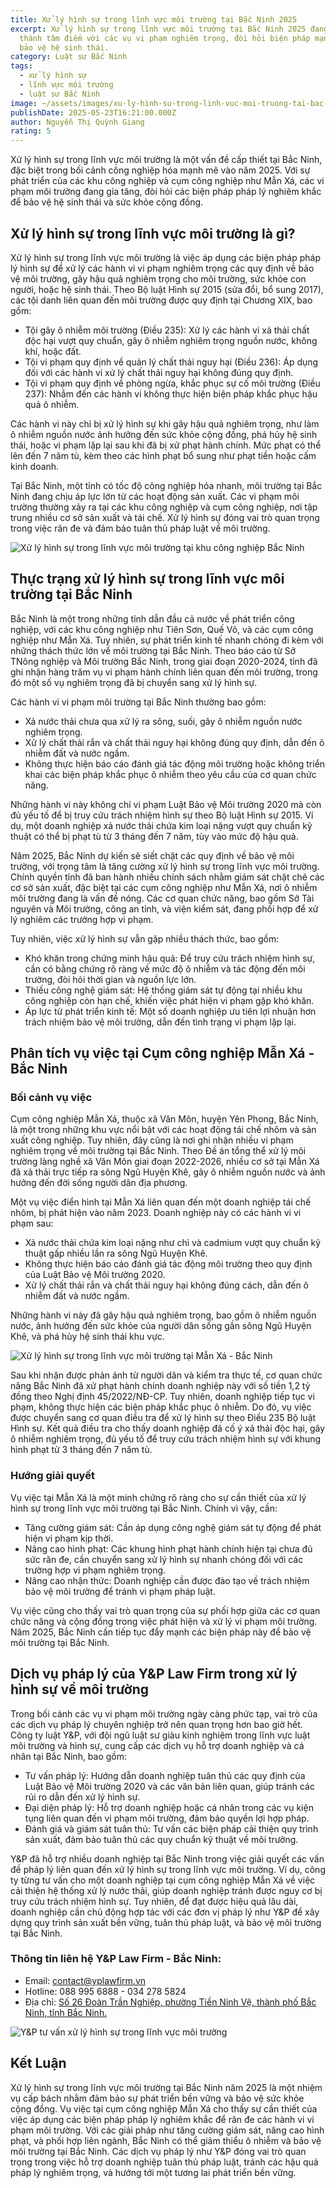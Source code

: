 ```yaml
---
title: Xử lý hình sự trong lĩnh vực môi trường tại Bắc Ninh 2025
excerpt: Xử lý hình sự trong lĩnh vực môi trường tại Bắc Ninh 2025 đang trở
  thành tâm điểm với các vụ vi phạm nghiêm trọng, đòi hỏi biện pháp mạnh mẽ để
  bảo vệ hệ sinh thái.
category: Luật sư Bắc Ninh
tags:
  - xử lý hình sự
  - lĩnh vực môi trường
  - luật sư Bắc Ninh
image: ~/assets/images/xu-ly-hinh-su-trong-linh-vuc-moi-truong-tai-bac-ninh-2025.png
publishDate: 2025-05-23T16:21:00.000Z
author: Nguyễn Thị Quỳnh Giang
rating: 5
---
```

Xử lý hình sự trong lĩnh vực môi trường là một vấn đề cấp thiết tại Bắc Ninh, đặc biệt trong bối cảnh công nghiệp hóa mạnh mẽ vào năm 2025. Với sự phát triển của các khu công nghiệp và cụm công nghiệp như Mẫn Xá, các vi phạm môi trường đang gia tăng, đòi hỏi các biện pháp pháp lý nghiêm khắc để bảo vệ hệ sinh thái và sức khỏe cộng đồng. 

## Xử lý hình sự trong lĩnh vực môi trường là gì?

Xử lý hình sự trong lĩnh vực môi trường là việc áp dụng các biện pháp pháp lý hình sự để xử lý các hành vi vi phạm nghiêm trọng các quy định về bảo vệ môi trường, gây hậu quả nghiêm trọng cho môi trường, sức khỏe con người, hoặc hệ sinh thái. Theo Bộ luật Hình sự 2015 (sửa đổi, bổ sung 2017), các tội danh liên quan đến môi trường được quy định tại Chương XIX, bao gồm:

* Tội gây ô nhiễm môi trường (Điều 235): Xử lý các hành vi xả thải chất độc hại vượt quy chuẩn, gây ô nhiễm nghiêm trọng nguồn nước, không khí, hoặc đất.
* Tội vi phạm quy định về quản lý chất thải nguy hại (Điều 236): Áp dụng đối với các hành vi xử lý chất thải nguy hại không đúng quy định.
* Tội vi phạm quy định về phòng ngừa, khắc phục sự cố môi trường (Điều 237): Nhắm đến các hành vi không thực hiện biện pháp khắc phục hậu quả ô nhiễm.

Các hành vi này chỉ bị xử lý hình sự khi gây hậu quả nghiêm trọng, như làm ô nhiễm nguồn nước ảnh hưởng đến sức khỏe cộng đồng, phá hủy hệ sinh thái, hoặc vi phạm lặp lại sau khi đã bị xử phạt hành chính. Mức phạt có thể lên đến 7 năm tù, kèm theo các hình phạt bổ sung như phạt tiền hoặc cấm kinh doanh.

Tại Bắc Ninh, một tỉnh có tốc độ công nghiệp hóa nhanh, môi trường tại Bắc Ninh đang chịu áp lực lớn từ các hoạt động sản xuất. Các vi phạm môi trường thường xảy ra tại các khu công nghiệp và cụm công nghiệp, nơi tập trung nhiều cơ sở sản xuất và tái chế. Xử lý hình sự đóng vai trò quan trọng trong việc răn đe và đảm bảo tuân thủ pháp luật về môi trường.

![Xử lý hình sự trong lĩnh vực môi trường tại khu công nghiệp Bắc Ninh](~/assets/images/xu-ly-hinh-su-trong-linh-vuc-moi-truong-tai-khu-cong-nghiep-bac-ninh.jpg "Xử lý hình sự trong lĩnh vực môi trường tại khu công nghiệp Bắc Ninh")

## Thực trạng xử lý hình sự trong lĩnh vực môi trường tại Bắc Ninh

Bắc Ninh là một trong những tỉnh dẫn đầu cả nước về phát triển công nghiệp, với các khu công nghiệp như Tiên Sơn, Quế Võ, và các cụm công nghiệp như Mẫn Xá. Tuy nhiên, sự phát triển kinh tế nhanh chóng đi kèm với những thách thức lớn về môi trường tại Bắc Ninh. Theo báo cáo từ Sở TNông nghiệp và Môi trường Bắc Ninh, trong giai đoạn 2020-2024, tỉnh đã ghi nhận hàng trăm vụ vi phạm hành chính liên quan đến môi trường, trong đó một số vụ nghiêm trọng đã bị chuyển sang xử lý hình sự.

Các hành vi vi phạm môi trường tại Bắc Ninh thường bao gồm:

* Xả nước thải chưa qua xử lý ra sông, suối, gây ô nhiễm nguồn nước nghiêm trọng.
* Xử lý chất thải rắn và chất thải nguy hại không đúng quy định, dẫn đến ô nhiễm đất và nước ngầm.
* Không thực hiện báo cáo đánh giá tác động môi trường hoặc không triển khai các biện pháp khắc phục ô nhiễm theo yêu cầu của cơ quan chức năng.

Những hành vi này không chỉ vi phạm Luật Bảo vệ Môi trường 2020 mà còn đủ yếu tố để bị truy cứu trách nhiệm hình sự theo Bộ luật Hình sự 2015. Ví dụ, một doanh nghiệp xả nước thải chứa kim loại nặng vượt quy chuẩn kỹ thuật có thể bị phạt tù từ 3 tháng đến 7 năm, tùy vào mức độ hậu quả.

Năm 2025, Bắc Ninh dự kiến sẽ siết chặt các quy định về bảo vệ môi trường, với trọng tâm là tăng cường xử lý hình sự trong lĩnh vực môi trường. Chính quyền tỉnh đã ban hành nhiều chính sách nhằm giám sát chặt chẽ các cơ sở sản xuất, đặc biệt tại các cụm công nghiệp như Mẫn Xá, nơi ô nhiễm môi trường đang là vấn đề nóng. Các cơ quan chức năng, bao gồm Sở Tài nguyên và Môi trường, công an tỉnh, và viện kiểm sát, đang phối hợp để xử lý nghiêm các trường hợp vi phạm.

Tuy nhiên, việc xử lý hình sự vẫn gặp nhiều thách thức, bao gồm:

* Khó khăn trong chứng minh hậu quả: Để truy cứu trách nhiệm hình sự, cần có bằng chứng rõ ràng về mức độ ô nhiễm và tác động đến môi trường, đòi hỏi thời gian và nguồn lực lớn.
* Thiếu công nghệ giám sát: Hệ thống giám sát tự động tại nhiều khu công nghiệp còn hạn chế, khiến việc phát hiện vi phạm gặp khó khăn.
* Áp lực từ phát triển kinh tế: Một số doanh nghiệp ưu tiên lợi nhuận hơn trách nhiệm bảo vệ môi trường, dẫn đến tình trạng vi phạm lặp lại.

## Phân tích vụ việc tại Cụm công nghiệp Mẫn Xá - Bắc Ninh

### Bối cảnh vụ việc

Cụm công nghiệp Mẫn Xá, thuộc xã Văn Môn, huyện Yên Phong, Bắc Ninh, là một trong những khu vực nổi bật với các hoạt động tái chế nhôm và sản xuất công nghiệp. Tuy nhiên, đây cũng là nơi ghi nhận nhiều vi phạm nghiêm trọng về môi trường tại Bắc Ninh. Theo Đề án tổng thể xử lý môi trường làng nghề xã Văn Môn giai đoạn 2022-2026, nhiều cơ sở tại Mẫn Xá đã xả thải trực tiếp ra sông Ngũ Huyện Khê, gây ô nhiễm nguồn nước và ảnh hưởng đến đời sống người dân địa phương.

Một vụ việc điển hình tại Mẫn Xá liên quan đến một doanh nghiệp tái chế nhôm, bị phát hiện vào năm 2023. Doanh nghiệp này có các hành vi vi phạm sau:

* Xả nước thải chứa kim loại nặng như chì và cadmium vượt quy chuẩn kỹ thuật gấp nhiều lần ra sông Ngũ Huyện Khê.
* Không thực hiện báo cáo đánh giá tác động môi trường theo quy định của Luật Bảo vệ Môi trường 2020.
* Xử lý chất thải rắn và chất thải nguy hại không đúng cách, dẫn đến ô nhiễm đất và nước ngầm.

Những hành vi này đã gây hậu quả nghiêm trọng, bao gồm ô nhiễm nguồn nước, ảnh hưởng đến sức khỏe của người dân sống gần sông Ngũ Huyện Khê, và phá hủy hệ sinh thái khu vực.

![Xử lý hình sự trong lĩnh vực môi trường tại Mẫn Xá - Bắc Ninh](~/assets/images/xu-ly-hinh-su-trong-linh-vuc-moi-truong-tai-man-xa-bac-ninh.jpg "Xử lý hình sự trong lĩnh vực môi trường tại Mẫn Xá - Bắc Ninh")

Sau khi nhận được phản ánh từ người dân và kiểm tra thực tế, cơ quan chức năng Bắc Ninh đã xử phạt hành chính doanh nghiệp này với số tiền 1,2 tỷ đồng theo Nghị định 45/2022/NĐ-CP. Tuy nhiên, doanh nghiệp tiếp tục vi phạm, không thực hiện các biện pháp khắc phục ô nhiễm. Do đó, vụ việc được chuyển sang cơ quan điều tra để xử lý hình sự theo Điều 235 Bộ luật Hình sự. Kết quả điều tra cho thấy doanh nghiệp đã cố ý xả thải độc hại, gây ô nhiễm nghiêm trọng, đủ yếu tố để truy cứu trách nhiệm hình sự với khung hình phạt từ 3 tháng đến 7 năm tù.

### Hướng giải quyết

Vụ việc tại Mẫn Xá là một minh chứng rõ ràng cho sự cần thiết của xử lý hình sự trong lĩnh vực môi trường tại Bắc Ninh. Chính vì vậy, cần:

* Tăng cường giám sát: Cần áp dụng công nghệ giám sát tự động để phát hiện vi phạm kịp thời.
* Nâng cao hình phạt: Các khung hình phạt hành chính hiện tại chưa đủ sức răn đe, cần chuyển sang xử lý hình sự nhanh chóng đối với các trường hợp vi phạm nghiêm trọng.
* Nâng cao nhận thức: Doanh nghiệp cần được đào tạo về trách nhiệm bảo vệ môi trường để tránh vi phạm pháp luật.

Vụ việc cũng cho thấy vai trò quan trọng của sự phối hợp giữa các cơ quan chức năng và cộng đồng trong việc phát hiện và xử lý vi phạm môi trường. Năm 2025, Bắc Ninh cần tiếp tục đẩy mạnh các biện pháp này để bảo vệ môi trường tại Bắc Ninh.

## Dịch vụ pháp lý của Y&P Law Firm trong xử lý hình sự về môi trường

Trong bối cảnh các vụ vi phạm môi trường ngày càng phức tạp, vai trò của các dịch vụ pháp lý chuyên nghiệp trở nên quan trọng hơn bao giờ hết. Công ty luật Y&P, với đội ngũ luật sư giàu kinh nghiệm trong lĩnh vực luật môi trường và hình sự, cung cấp các dịch vụ hỗ trợ doanh nghiệp và cá nhân tại Bắc Ninh, bao gồm:

* Tư vấn pháp lý: Hướng dẫn doanh nghiệp tuân thủ các quy định của Luật Bảo vệ Môi trường 2020 và các văn bản liên quan, giúp tránh các rủi ro dẫn đến xử lý hình sự.
* Đại diện pháp lý: Hỗ trợ doanh nghiệp hoặc cá nhân trong các vụ kiện tụng liên quan đến vi phạm môi trường, đảm bảo quyền lợi hợp pháp.
* Đánh giá và giám sát tuân thủ: Tư vấn các biện pháp cải thiện quy trình sản xuất, đảm bảo tuân thủ các quy chuẩn kỹ thuật về môi trường.

Y&P đã hỗ trợ nhiều doanh nghiệp tại Bắc Ninh trong việc giải quyết các vấn đề pháp lý liên quan đến xử lý hình sự trong lĩnh vực môi trường. Ví dụ, công ty từng tư vấn cho một doanh nghiệp tại cụm công nghiệp Mẫn Xá về việc cải thiện hệ thống xử lý nước thải, giúp doanh nghiệp tránh được nguy cơ bị truy cứu trách nhiệm hình sự. Tuy nhiên, để đạt được hiệu quả lâu dài, doanh nghiệp cần chủ động hợp tác với các đơn vị pháp lý như Y&P để xây dựng quy trình sản xuất bền vững, tuân thủ pháp luật, và bảo vệ môi trường tại Bắc Ninh.

### **Thông tin liên hệ Y&P Law Firm - Bắc Ninh:**

* Email: contact@yplawfirm.vn
* Hotline: 088 995 6888 - 034 278 5824
* Địa chỉ: [Số 26 Đoàn Trần Nghiệp, phường Tiền Ninh Vệ, thành phố Bắc Ninh, tỉnh Bắc Ninh.](https://maps.app.goo.gl/MYM1xWHToSuP6wdRA)

![Y&P tư vấn xử lý hình sự trong lĩnh vực môi trường](~/assets/images/y-p-tu-van-xu-ly-hinh-su-trong-linh-vuc-moi-truong.png "Y&P tư vấn xử lý hình sự trong lĩnh vực môi trường")

## Kết Luận

Xử lý hình sự trong lĩnh vực môi trường tại Bắc Ninh năm 2025 là một nhiệm vụ cấp bách nhằm đảm bảo sự phát triển bền vững và bảo vệ sức khỏe cộng đồng. Vụ việc tại cụm công nghiệp Mẫn Xá cho thấy sự cần thiết của việc áp dụng các biện pháp pháp lý nghiêm khắc để răn đe các hành vi vi phạm môi trường. Với các giải pháp như tăng cường giám sát, nâng cao hình phạt, và phối hợp liên ngành, Bắc Ninh có thể giảm thiểu ô nhiễm và bảo vệ môi trường tại Bắc Ninh. Các dịch vụ pháp lý như Y&P đóng vai trò quan trọng trong việc hỗ trợ doanh nghiệp tuân thủ pháp luật, tránh các hậu quả pháp lý nghiêm trọng, và hướng tới một tương lai phát triển bền vững.
